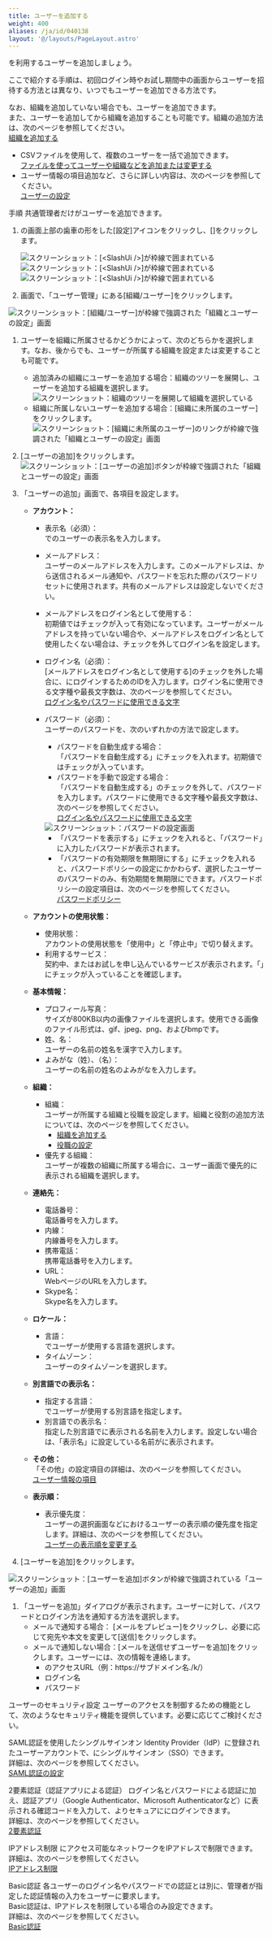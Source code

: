 ```yaml
---
title: ユーザーを追加する
weight: 400
aliases: /ja/id/040138
layout: '@/layouts/PageLayout.astro'
---
```




<Kintone />を利用するユーザーを追加しましょう。

ここで紹介する手順は、初回ログイン時やお試し期間中の画面からユーザーを招待する方法とは異なり、いつでもユーザーを追加できる方法です。

なお、組織を追加していない場合でも、ユーザーを追加できます。  
また、ユーザーを追加してから組織を追加することも可能です。組織の追加方法は、次のページを参照してください。  
[組織を追加する](/k/ja/id/040137.html)

<Hint>

* CSVファイルを使用して、複数のユーザーを一括で追加できます。  
  [ファイルを使ってユーザーや組織などを追加または変更する](/general/ja/id/020160.html)
* ユーザー情報の項目追加など、さらに詳しい内容は、次のページを参照してください。  
  [ユーザーの設定](/general/ja/id/020217.html)

</Hint>

<Heading id="department_add_user_10">手順</Heading>
<Slash />共通管理者だけがユーザーを追加できます。

1. <Kintone />の画面上部の歯車の形をした[設定]アイコンをクリックし、[<SlashUi />]をクリックします。

   <Enabled for="JP">
   <Img src="/k/kintone/img-ja/slash_setting_menu.png" alt="スクリーンショット：[<SlashUi />]が枠線で囲まれている" />
   </Enabled>
   <Enabled for="CN">
   <Img src="/k/kintone/img-ja/slash_setting_menu_cn.png" alt="スクリーンショット：[<SlashUi />]が枠線で囲まれている" />
   </Enabled>
   <Enabled for="US">
   <Img src="/k/kintone/img-ja/slash_setting_menu_us.png" alt="スクリーンショット：[<SlashUi />]が枠線で囲まれている" />
   </Enabled>

1. <SlashUi />画面で、「ユーザー管理」にある[組織/ユーザー]をクリックします。  
  <Img src="/k/kintone/img-ja/add_division_img01.png" alt="スクリーンショット：[組織/ユーザー]が枠線で強調された「組織とユーザーの設定」画面" />

1. ユーザーを組織に所属させるかどうかによって、次のどちらかを選択します。なお、後からでも、ユーザーが所属する組織を設定または変更することも可能です。
   * 追加済みの組織にユーザーを追加する場合：組織のツリーを展開し、ユーザーを追加する組織を選択します。
     <Img src="/k/kintone/img-ja/add_user_img06.png" alt="スクリーンショット：組織のツリーを展開して組織を選択している" />
   * 組織に所属しないユーザーを追加する場合：[組織に未所属のユーザー]をクリックします。
     <Img src="/k/kintone/img-ja/add_user_img02.png" alt="スクリーンショット：[組織に未所属のユーザー]のリンクが枠線で強調された「組織とユーザーの設定」画面" />

1. [ユーザーの追加]をクリックします。
    <Img src="/k/kintone/img-ja/add_user_img03.png" alt="スクリーンショット：[ユーザーの追加]ボタンが枠線で強調された「組織とユーザーの設定」画面" />

1. 「ユーザーの追加」画面で、各項目を設定します。

   * **アカウント：**  
     * 表示名（必須）：  
       <Kintone />でのユーザーの表示名を入力します。
     * メールアドレス：  
       ユーザーのメールアドレスを入力します。このメールアドレスは、<Kintone />から送信されるメール通知や、パスワードを忘れた際のパスワードリセットに使用されます。共有のメールアドレスは設定しないでください。
     * メールアドレスをログイン名として使用する：  
        初期値ではチェックが入って有効になっています。ユーザーがメールアドレスを持っていない場合や、メールアドレスをログイン名として使用したくない場合は、チェックを外してログイン名を設定します。
     * ログイン名（必須）：  
       [メールアドレスをログイン名として使用する]のチェックを外した場合に、<Kintone />にログインするためのIDを入力します。ログイン名に使用できる文字種や最長文字数は、次のページを参照してください。  
       [ログイン名やパスワードに使用できる文字](/general/ja/id/020256.html)  
     * パスワード（必須）：  
       ユーザーのパスワードを、次のいずれかの方法で設定します。
         * パスワードを自動生成する場合：  
         「パスワードを自動生成する」にチェックを入れます。初期値ではチェックが入っています。
         * パスワードを手動で設定する場合：  
         「パスワードを自動生成する」のチェックを外して、パスワードを入力します。パスワードに使用できる文字種や最長文字数は、次のページを参照してください。  
           [ログイン名やパスワードに使用できる文字](/general/ja/id/020256.html)  

         <Img src="/k/kintone/img-ja/add_user_img05.png" alt="スクリーンショット：パスワードの設定画面" />  

         * 「パスワードを表示する」にチェックを入れると、「パスワード」に入力したパスワードが表示されます。
         * 「パスワードの有効期限を無期限にする」にチェックを入れると、パスワードポリシーの設定にかかわらず、選択したユーザーのパスワードのみ、有効期間を無期限にできます。パスワードポリシーの設定項目は、次のページを参照してください。  
           [パスワードポリシー](/general/ja/id/02052.html#list_login_overview_30)

   * **アカウントの使用状態：**  
     * 使用状態：  
       アカウントの使用状態を「使用中」と「停止中」で切り替えます。
     * 利用するサービス：  
       契約中、またはお試しを申し込んでいるサービスが表示されます。「<Kintone />」にチェックが入っていることを確認します。  
   * **基本情報：**  
     * プロフィール写真：  
       サイズが800KB以内の画像ファイルを選択します。使用できる画像のファイル形式は、gif、jpeg、png、およびbmpです。  
     * 姓、名：  
       ユーザーの名前の姓名を漢字で入力します。
     * よみがな（姓）、（名）：  
       ユーザーの名前の姓名のよみがなを入力します。  
   * **組織：**  
     * 組織：  
       ユーザーが所属する組織と役職を設定します。組織と役割の追加方法については、次のページを参照してください。  
       * [組織を追加する](/k/ja/id/040137.html)  
       * [役職の設定](/general/ja/id/020203.html)  
     * 優先する組織：  
       ユーザーが複数の組織に所属する場合に、ユーザー画面で優先的に表示される組織を選択します。
   * **連絡先：**  
     * 電話番号：  
       電話番号を入力します。
     * 内線：  
       内線番号を入力します。
     * 携帯電話：  
       携帯電話番号を入力します。
     * URL：  
       WebページのURLを入力します。
     * Skype名：  
       Skype名を入力します。
   * **ロケール：**  
     * 言語：  
       <Kintone />でユーザーが使用する言語を選択します。
     * タイムゾーン：  
       ユーザーのタイムゾーンを選択します。
   * **別言語での表示名：**  
     * 指定する言語：  
       <Kintone />でユーザーが使用する別言語を指定します。
     * 別言語での表示名：  
       指定した別言語で<Kintone />に表示される名前を入力します。設定しない場合は、「表示名」に設定している名前が<Kintone />に表示されます。
   * **その他：**  
       「その他」の設定項目の詳細は、次のページを参照してください。  
        [ユーザー情報の項目](/general/ja/id/020245.html)
   * **表示順：**  
     * 表示優先度：  
       ユーザーの選択画面などにおけるユーザーの表示順の優先度を指定します。詳細は、次のページを参照してください。  
        [ユーザーの表示順を変更する](/general/ja/id/020254.html)

1. [ユーザーを追加]をクリックします。
  <Img src="/k/kintone/img-ja/add_user_img04.png" alt="スクリーンショット：[ユーザーを追加]ボタンが枠線で強調されている「ユーザーの追加」画面" />

1. 「ユーザーを追加」ダイアログが表示されます。ユーザーに対して、パスワードとログイン方法を通知する方法を選択します。
   * メールで通知する場合： [メールをプレビュー]をクリックし、必要に応じて宛先や本文を変更して[送信]をクリックします。
   * メールで通知しない場合：[メールを送信せずユーザーを追加]をクリックします。ユーザーには、次の情報を連絡します。
     * <Kintone />のアクセスURL（例：https://サブドメイン名.<CybozuCom />/k/）
     * ログイン名
     * パスワード

<Heading id="department_add_user_20">ユーザーのセキュリティ設定</Heading>
ユーザーのアクセスを制御するための機能として、次のようなセキュリティ機能を提供しています。必要に応じてご検討ください。

<Heading level={3} id="department_add_user_2010">SAML認証を使用したシングルサインオン</Heading>
Identity Provider（IdP）に登録されたユーザーアカウントで、<Kintone />にシングルサインオン（SSO）できます。  
詳細は、次のページを参照してください。  
[SAML認証の設定](/general/ja/id/02034.html)

<Heading level={3} id="department_add_user_2020">2要素認証（認証アプリによる認証）</Heading>
ログイン名とパスワードによる認証に加え、認証アプリ（Google Authenticator、Microsoft Authenticatorなど）に表示される確認コードを入力して、よりセキュアに<Kintone />にログインできます。  
詳細は、次のページを参照してください。  
[2要素認証](/general/ja/id/02042.html)

<Heading level={3} id="department_add_user_2030">IPアドレス制限</Heading>
<Kintone />にアクセス可能なネットワークをIPアドレスで制限できます。  
詳細は、次のページを参照してください。  
[IPアドレス制限](/general/ja/id/02045.html)

<Disabled2 regions="US">

<Heading level={3} id="department_add_user_2040">Basic認証</Heading>
各ユーザーのログイン名やパスワードでの認証とは別に、管理者が指定した認証情報の入力をユーザーに要求します。  
Basic認証は、IPアドレスを制限している場合のみ設定できます。  
詳細は、次のページを参照してください。  
[Basic認証](/general/ja/id/02044.html)

</Disabled2>
